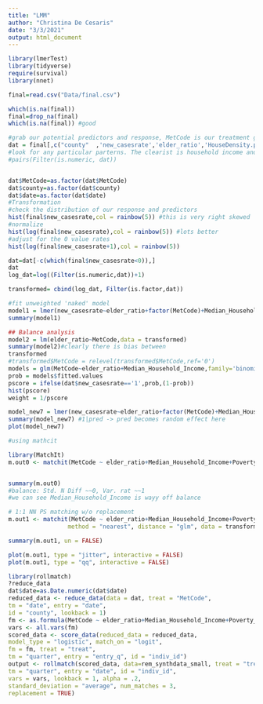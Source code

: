 ```yaml
---
title: "LMM"
author: "Christina De Cesaris"
date: "3/3/2021"
output: html_document
---
```




```r
library(lmerTest)
library(tidyverse)
require(survival)
library(nnet)

final=read.csv("Data/final.csv")

which(is.na(final))
final=drop_na(final)
which(is.na(final)) #good


```
         
```r
#grab our potential predictors and response, MetCode is our treatment group
dat = final[,c("county"  ,'new_casesrate','elder_ratio','HouseDensity.per.square.mile.of.land.area','date','Poverty_Estimate',"Poverty_Percent","Median_Household_Income","Pop_Estimate","MetCode","totalcountconfirmed"),]
#look for any particular parterns. The clearist is household income and povery rates--unsurpisingly
#pairs(Filter(is.numeric, dat))



```


```r

dat$MetCode=as.factor(dat$MetCode)
dat$county=as.factor(dat$county)
dat$date=as.factor(dat$date)
#Transformation
#check the distribution of our response and predictors
hist(final$new_casesrate,col = rainbow(5)) #this is very right skewed
#normalize
hist(log(final$new_casesrate),col = rainbow(5)) #lots better
#adjust for the 0 value rates
hist(log(final$new_casesrate+1),col = rainbow(5)) 

dat=dat[-c(which(final$new_casesrate<0)),]
dat
log_dat=log((Filter(is.numeric,dat))+1)

transformed= cbind(log_dat, Filter(is.factor,dat))


```

```r
#fit unweighted 'naked' model
model1 = lmer(new_casesrate~elder_ratio+factor(MetCode)+Median_Household_Income+(1|county)+(1|date),data = transformed)
summary(model1)

```

```r
## Balance analysis
model2 = lm(elder_ratio~MetCode,data = transformed)
summary(model2)#clearly there is bias between 
transformed
#transformed$MetCode = relevel(transformed$MetCode,ref='0')
models = glm(MetCode~elder_ratio+Median_Household_Income,family='binomial', data = transformed)
prob = models$fitted.values
pscore = ifelse(dat$new_casesrate=='1',prob,(1-prob))
hist(pscore)
weight = 1/pscore

model_new7 = lmer(new_casesrate~elder_ratio+factor(MetCode)+Median_Household_Income+(1|county)+(1|date),data = transformed,weights = weight)
summary(model_new7) #1|pred -> pred becomes random effect here
plot(model_new7)
```



```r
#using mathcit

library(MatchIt)
m.out0 <- matchit(MetCode ~ elder_ratio+Median_Household_Income+Poverty_Percent+HouseDensity.per.square.mile.of.land.area,       method = NULL, distance = "glm", data=transformed)


summary(m.out0)
#balance: Std. N Diff ~~0, Var. rat ~~1
#we can see Median_Household_Income is wayy off balance
```
```r
# 1:1 NN PS matching w/o replacement
m.out1 <- matchit(MetCode ~ elder_ratio+Median_Household_Income+Poverty_Percent+HouseDensity.per.square.mile.of.land.area,
                 method = "nearest", distance = "glm", data = transformed)

summary(m.out1, un = FALSE)
```

```r
plot(m.out1, type = "jitter", interactive = FALSE)
plot(m.out1, type = "qq", interactive = FALSE)
```


```r
library(rollmatch)
?reduce_data
dat$date=as.Date.numeric(dat$date)
reduced_data <- reduce_data(data = dat, treat = "MetCode",
tm = "date", entry = "date",
id = "county", lookback = 1)
fm <- as.formula(MetCode ~ elder_ratio+Median_Household_Income+Poverty_Percent+HouseDensity.per.square.mile.of.land.area)
vars <- all.vars(fm)
scored_data <- score_data(reduced_data = reduced_data,
model_type = "logistic", match_on = "logit",
fm = fm, treat = "treat",
tm = "quarter", entry = "entry_q", id = "indiv_id")
output <- rollmatch(scored_data, data=rem_synthdata_small, treat = "treat",
tm = "quarter", entry = "date", id = "indiv_id",
vars = vars, lookback = 1, alpha = .2,
standard_deviation = "average", num_matches = 3,
replacement = TRUE)
```

